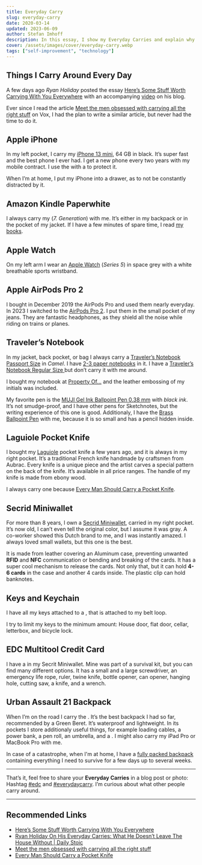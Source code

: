 ```yaml
---
title: Everyday Carry
slug: everyday-carry
date: 2020-03-14
updated: 2023-06-09
author: Stefan Imhoff
description: In this essay, I show my Everyday Carries and explain why I carry them.
cover: /assets/images/cover/everyday-carry.webp
tags: ["self-improvement", "technology"]
---
```


## Things I Carry Around Every Day

A few days ago _Ryan Holiday_ posted the essay [Here’s Some Stuff Worth Carrying With You Everywhere](https://ryanholiday.net/heres-some-stuff-worth-carrying-with-you-everywhere/) with an accompanying [video](https://youtu.be/oaXMijw241c) on his blog.

Ever since I read the article [Meet the men obsessed with carrying all the right stuff](https://www.vox.com/the-goods/2019/7/24/20696487/everyday-carry-reddit-knife-wallet-gun) on Vox, I had the plan to write a similar article, but never had the time to do it.

## Apple iPhone

In my left pocket, I carry my [iPhone 13 mini](https://www.apple.com/iphone-13/), 64 GB in black. It’s super fast and the best phone I ever had. I get a new phone every two years with my mobile contract. I use the <AffiliateLink asin="B09CPDV96X" text="RhinoShield SolidSuit Carbon" /> with a <AffiliateLink asin="B09W25VD13" text="3D Impact Protection Screen" /> to protect it.

When I’m at home, I put my iPhone into a drawer, as to not be constantly distracted by it.

## Amazon Kindle Paperwhite

I always carry my <AffiliateLink asin="B00QJDU3KY" text="Kindle Paperwhite" /> (_7. Generation_) with me. It’s either in my backpack or in the pocket of my jacket. If I have a few minutes of spare time, I read [my books](https://www.goodreads.com/review/list/28460819-stefan?shelf=currently-reading).

## Apple Watch

On my left arm I wear an [Apple Watch](https://www.apple.com/watch/) (_Series 5_) in space grey with a white breathable sports wristband.

## Apple AirPods Pro 2

I bought in December 2019 the AirPods Pro and used them nearly everyday. In 2023 I switched to the [AirPods Pro 2](https://www.apple.com/airpods-pro/). I put them in the small pocket of my jeans. They are fantastic headphones, as they shield all the noise while riding on trains or planes.

## Traveler’s Notebook

In my jacket, back pocket, or bag I always carry a [Traveler’s Notebook Passport Size](https://www.travelers-company.com/products/trnote/starter-kit-passport) in _Camel_. I have [2-3 paper notebooks](https://www.travelers-company.com/products/trnote/refill-passport) in it. I have a [Traveler’s Notebook Regular Size ](https://www.travelers-company.com/products/trnote/starter-kit-regular) but don’t carry it with me around.

I bought my notebook at [Property Of…](https://thepropertyof.com/) and the leather embossing of my initials was included.

My favorite pen is the [MUJI Gel Ink Ballpoint Pen 0.38 mm](https://www.muji.eu/pages/online.asp?Sec=13&Sub=52&PID=11044) with _black ink_. It’s not smudge-proof, and I have other pens for Sketchnotes, but the writing experience of this one is good. Additionaly, I have the [Brass Ballpoint Pen](https://www.travelers-company.com/products/brass/ballpointpen-2020) with me, because it is so small and has a pencil hidden inside.

## Laguiole Pocket Knife

I bought my [Laguiole](https://forge-de-laguiole.com/) pocket knife a few years ago, and it is always in my right pocket. It’s a traditional French knife handmade by craftsmen from Aubrac. Every knife is a unique piece and the artist carves a special pattern on the back of the knife. It’s available in all price ranges. The handle of my knife is made from ebony wood.

I always carry one because [Every Man Should Carry a Pocket Knife](https://www.artofmanliness.com/articles/every-man-should-carry-a-pocket-knife/).

## Secrid Miniwallet

For more than 8 years, I own a [Secrid Miniwallet](https://secrid.com/wallets/miniwallet), carried in my right pocket. It’s now old, I can’t even tell the original color, but I assume it was gray. A co-worker showed this Dutch brand to me, and I was instantly amazed. I always loved small wallets, but this one is the best.

It is made from leather covering an Aluminum case, preventing unwanted **RFID** and **NFC** communication or bending and breaking of the cards. It has a super cool mechanism to release the cards. Not only that, but it can hold **4-6 cards** in the case and another 4 cards inside. The plastic clip can hold banknotes.

## Keys and Keychain

I have all my keys attached to a <AffiliateLink asin="B00QJDU3KY" text="KeyUnity KM01 Titan Keychain" />, that is attached to my belt loop.

I try to limit my keys to the minimum amount: House door, flat door, cellar, letterbox, and bicycle lock.

## EDC Multitool Credit Card

I have a <AffiliateLink asin="B09Y8S3DZ7" text="survival credit card" /> in my Secrit Miniwallet. Mine was part of a survival kit, but you can find many different options. It has a small and a large screwdriver, an emergency life rope, ruler, twine knife, bottle opener, can opener, hanging hole, cutting saw, a knife, and a wrench.

## Urban Assault 21 Backpack

When I’m on the road I carry the <AffiliateLink asin="B07MTCXJ83" text="Mystery Ranch Urban Assault 21" />. It’s the best backpack I had so far, recommended by a Green Beret. It’s waterproof and lightweight. In its pockets I store additionaly useful things, for example loading cables, a power bank, a pen roll, an umbrella, and a <AffiliateLink asin="B07TXY8GKN" text="water bottle" />. I might also carry my iPad Pro or MacBook Pro with me.

In case of a catastrophe, when I'm at home, I have a [fully packed backpack](/how-to-prepare-for-the-worst-case/) containing everything I need to survive for a few days up to several weeks.

---

That’s it, feel free to share your **Everyday Carries** in a blog post or photo: Hashtag [\#edc](https://www.instagram.com/explore/tags/edc/) and [#everydaycarry](https://www.instagram.com/explore/tags/everydaycarry/). I’m curious about what other people carry around.

---

## Recommended Links

- [Here’s Some Stuff Worth Carrying With You Everywhere](https://ryanholiday.net/heres-some-stuff-worth-carrying-with-you-everywhere/)
- [Ryan Holiday On His Everyday Carries: What He Doesn’t Leave The House Without | Daily Stoic](https://youtu.be/oaXMijw241c)
- [Meet the men obsessed with carrying all the right stuff](https://www.vox.com/the-goods/2019/7/24/20696487/everyday-carry-reddit-knife-wallet-gun)
- [Every Man Should Carry a Pocket Knife](https://www.artofmanliness.com/articles/every-man-should-carry-a-pocket-knife/)
